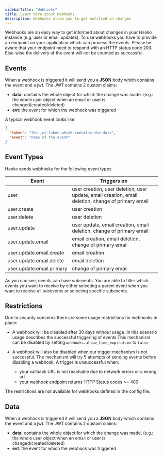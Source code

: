 ```yaml
---
sidebarTitle: "Webhooks"
title: Learn more about Webhooks
description: Webhooks allow you to get notified on changes
---
```


Webhooks are an easy way to get informed about changes in your Hanko instance (e.g. user or email updates).
To use webhooks you have to provide an endpoint on your application which can process the events. Please be aware that your
endpoint need to respond with an HTTP status code 200. Else-wise the delivery of the event will not be counted as successful.

## Events
When a webhook is triggered it will send you a **JSON** body which contains the event and a jwt.
The JWT contains 2 custom claims:

* **data**: contains the whole object for which the change was made. (e.g.: the whole user object when an email or user is changed/created/deleted)
* **evt**: the event for which the webhook was triggered

A typical webhook event looks like:

```json
{
  "token": "the-jwt-token-which-contains-the-data",
  "event": "name of the event"
}
```

## Event Types

Hanko sends webhooks for the following event types:

| Event                     | Triggers on                                                                                        |
|---------------------------|----------------------------------------------------------------------------------------------------|
| user                      | user creation, user deletion, user update, email creation, email deletion, change of primary email |
| user.create               | user creation                                                                                      |
| user.delete               | user deletion                                                                                      |
| user.update               | user update, email creation, email deletion, change of primary email                               |
| user.update.email         | email creation, email deletion, change of primary email                                            |
| user.update.email.create  | email creation                                                                                     |
| user.update.email.delete  | email deletion                                                                                     |
| user.update.email.primary | change of primary email                                                                            |

As you can see, events can have subevents. You are able to filter which events you want to receive by either selecting
a parent event when you want to receive all subevents or selecting specific subevents.

## Restrictions

Due to security concerns there are some usage restrictions for webhooks in place:

* A webhook will be disabled after 30 days without usage. In this scenario usage describes the successful triggering of events
<Note>This mechanism can be disabled by setting `webhooks.allow_time_expiration` to `false`</Note>

* A webhook will also be disabled when our trigger mechanism is not successful. The mechanism will try 5 attempts of sending events before disabling a webhook. A trigger is unsuccessful when:
  * your callback URL is not reachable due to network errors or a wrong url
  * your webhook endpoint returns HTTP Status codes >= 400

The restrictions are not available for webhooks defined in the config file.

## Data

When a webhook is triggered it will send you a **JSON** body which contains the event and a jwt.
The JWT contains 2 custom claims:
* **data**: contains the whole object for which the change was made. (e.g.: the whole user object when an email or user is changed/created/deleted)
* **evt**: the event for which the webhook was triggered
